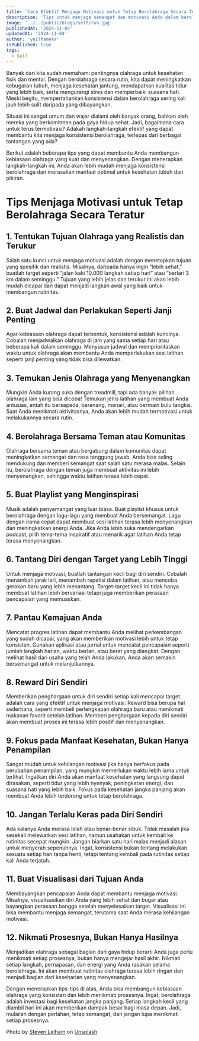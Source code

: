 ```yaml
---
title: 'Cara Efektif Menjaga Motivasi untuk Tetap Berolahraga Secara Teratur'
description: 'Tips untuk menjaga semangat dan motivasi Anda dalam berolahraga, dengan menjadikan olahraga sebagai bagian dari gaya hidup'
image: '../../public/blogs/self/run.jpg'
publishedAt: '2024-11-04'
updatedAt: '2024-11-04'
author: 'yailhameka'
isPublished: true
tags:
  - Self
---
```


Banyak dari kita sudah memahami pentingnya olahraga untuk kesehatan fisik dan mental. Dengan berolahraga secara rutin, kita dapat meningkatkan kebugaran tubuh, menjaga kesehatan jantung, mendapatkan kualitas tidur yang lebih baik, serta mengurangi stres dan memperbaiki suasana hati. Meski begitu, mempertahankan konsistensi dalam berolahraga sering kali jauh lebih sulit daripada yang dibayangkan.

Situasi ini sangat umum dan wajar dialami oleh banyak orang, bahkan oleh mereka yang berkomitmen pada gaya hidup sehat. Jadi, bagaimana cara untuk terus termotivasi? Adakah langkah-langkah efektif yang dapat membantu kita menjaga konsistensi berolahraga, terlepas dari berbagai tantangan yang ada?

Berikut adalah beberapa tips yang dapat membantu Anda membangun kebiasaan olahraga yang kuat dan menyenangkan. Dengan menerapkan langkah-langkah ini, Anda akan lebih mudah menjaga konsistensi berolahraga dan merasakan manfaat optimal untuk kesehatan tubuh dan pikiran.

# Tips Menjaga Motivasi untuk Tetap Berolahraga Secara Teratur

## 1. Tentukan Tujuan Olahraga yang Realistis dan Terukur

Salah satu kunci untuk menjaga motivasi adalah dengan menetapkan tujuan yang spesifik dan realistis. Misalnya, daripada hanya ingin “lebih sehat,” buatlah target seperti “jalan kaki 10.000 langkah setiap hari” atau “berlari 3 km dalam seminggu.” Tujuan yang lebih jelas dan terukur ini akan lebih mudah dicapai dan dapat menjadi langkah awal yang baik untuk membangun rutinitas.

## 2. Buat Jadwal dan Perlakukan Seperti Janji Penting

Agar kebiasaan olahraga dapat terbentuk, konsistensi adalah kuncinya. Cobalah menjadwalkan olahraga di jam yang sama setiap hari atau beberapa kali dalam seminggu. Menyusun jadwal dan memprioritaskan waktu untuk olahraga akan membantu Anda memperlakukan sesi latihan seperti janji penting yang tidak bisa dilewatkan.

## 3. Temukan Jenis Olahraga yang Menyenangkan

Mungkin Anda kurang suka dengan treadmill, tapi ada banyak pilihan olahraga lain yang bisa dicoba! Temukan jenis latihan yang membuat Anda antusias, entah itu bersepeda, berenang, menari, atau bermain bulu tangkis. Saat Anda menikmati aktivitasnya, Anda akan lebih mudah termotivasi untuk melakukannya secara rutin.

## 4. Berolahraga Bersama Teman atau Komunitas

Olahraga bersama teman atau bergabung dalam komunitas dapat meningkatkan semangat dan rasa tanggung jawab. Anda bisa saling mendukung dan memberi semangat saat salah satu merasa malas. Selain itu, berolahraga dengan teman juga membuat aktivitas ini lebih menyenangkan, sehingga waktu latihan terasa lebih cepat.

## 5. Buat Playlist yang Menginspirasi

Musik adalah penyemangat yang luar biasa. Buat playlist khusus untuk berolahraga dengan lagu-lagu yang membuat Anda bersemangat. Lagu dengan irama cepat dapat membuat sesi latihan terasa lebih menyenangkan dan meningkatkan energi Anda. Jika Anda lebih suka mendengarkan podcast, pilih tema-tema inspiratif atau menarik agar latihan Anda tetap terasa menyenangkan.

## 6. Tantang Diri dengan Target yang Lebih Tinggi

Untuk menjaga motivasi, buatlah tantangan kecil bagi diri sendiri. Cobalah menambah jarak lari, menambah repetisi dalam latihan, atau mencoba gerakan baru yang lebih menantang. Target-target kecil ini tidak hanya membuat latihan lebih bervariasi tetapi juga memberikan perasaan pencapaian yang memuaskan.

## 7. Pantau Kemajuan Anda

Mencatat progres latihan dapat membantu Anda melihat perkembangan yang sudah dicapai, yang akan memberikan motivasi lebih untuk tetap konsisten. Gunakan aplikasi atau jurnal untuk mencatat pencapaian seperti jumlah langkah harian, waktu berlari, atau berat yang diangkat. Dengan melihat hasil dari usaha yang telah Anda lakukan, Anda akan semakin bersemangat untuk melanjutkannya.

## 8. Reward Diri Sendiri

Memberikan penghargaan untuk diri sendiri setiap kali mencapai target adalah cara yang efektif untuk menjaga motivasi. Reward bisa berupa hal sederhana, seperti membeli perlengkapan olahraga baru atau menikmati makanan favorit setelah latihan. Memberi penghargaan kepada diri sendiri akan membuat proses ini terasa lebih positif dan menyenangkan.

## 9. Fokus pada Manfaat Kesehatan, Bukan Hanya Penampilan

Sangat mudah untuk kehilangan motivasi jika hanya berfokus pada perubahan penampilan, yang mungkin memerlukan waktu lebih lama untuk terlihat. Ingatkan diri Anda akan manfaat kesehatan yang langsung dapat dirasakan, seperti tidur yang lebih nyenyak, peningkatan energi, dan suasana hati yang lebih baik. Fokus pada kesehatan jangka panjang akan membuat Anda lebih terdorong untuk tetap berolahraga.

## 10. Jangan Terlalu Keras pada Diri Sendiri

Ada kalanya Anda merasa lelah atau benar-benar sibuk. Tidak masalah jika sesekali melewatkan sesi latihan, namun usahakan untuk kembali ke rutinitas secepat mungkin. Jangan biarkan satu hari malas menjadi alasan untuk menyerah sepenuhnya. Ingat, konsistensi bukan tentang melakukan sesuatu setiap hari tanpa henti, tetapi tentang kembali pada rutinitas setiap kali Anda terjatuh.

## 11. Buat Visualisasi dari Tujuan Anda

Membayangkan pencapaian Anda dapat membantu menjaga motivasi. Misalnya, visualisasikan diri Anda yang lebih sehat dan bugar atau bayangkan perasaan bangga setelah menyelesaikan target. Visualisasi ini bisa membantu menjaga semangat, terutama saat Anda merasa kehilangan motivasi.

## 12. Nikmati Prosesnya, Bukan Hanya Hasilnya

Menjadikan olahraga sebagai bagian dari gaya hidup berarti Anda juga perlu menikmati setiap prosesnya, bukan hanya mengejar hasil akhir. Nikmati setiap langkah, pernapasan, dan energi yang Anda rasakan selama berolahraga. Ini akan membuat rutinitas olahraga terasa lebih ringan dan menjadi bagian dari keseharian yang menyenangkan.

Dengan menerapkan tips-tips di atas, Anda bisa membangun kebiasaan olahraga yang konsisten dan lebih menikmati prosesnya. Ingat, berolahraga adalah investasi bagi kesehatan jangka panjang. Setiap langkah kecil yang diambil hari ini akan memberikan dampak besar bagi masa depan. Jadi, mulailah dengan perlahan, tetap semangat, dan jangan lupa menikmati setiap prosesnya.

Photo by [Steven Lelham](https://unsplash.com/photos/group-of-people-running-on-stadium-atSaEOeE8Nk) on [Unsplash](https://unsplash.com/)
